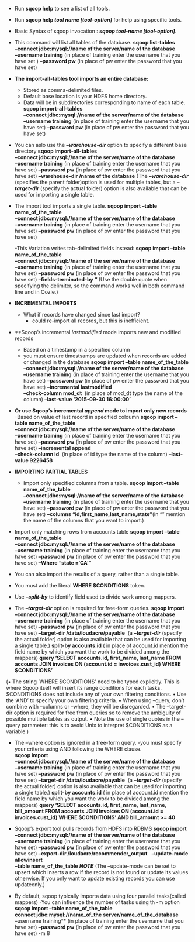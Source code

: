 - Run **sqoop help** to see a list of all tools.
- Run **sqoop help _tool name_ _[tool-option]_** for help using specific tools.
- Basic Syntax of sqoop invocation  : ***sqoop tool-name [tool-option]***.

- This command will list all tables of the database. 
        **sqoop list-tables** \
        **--connect jdbc:mysql://name of the server/name of the database** \
        **--username training** \(in place of training enter the username that you have set )
        **--password pw** (in place of pw enter the password that you have set)
      
- **The import-all-tables tool imports an entire database:**
   - Stored as comma-delimited files.
   - Default base location is your HDFS home directory.
   - Data will be in subdirectories corresponding to name of each table.
        **sqoop import-all-tables** \
        **--connect jdbc:mysql://name of the server/name of the database** \
        **--username training** \(in place of training enter the username that you have set)
        **--password pw** (in place of pw enter the password that you have set)

- You can aslo use the ***--warehouse-dir*** option to specify a different base directory
        **sqoop import-all-tables** \
        **--connect jdbc:mysql://name of the server/name of the database** \
        **--username training** \(in place of training enter the username that you have set)
        **--password pw** (in place of pw enter the password that you have set)
        **--warehouse-dir /name of the database** (The ***--warehouse-dir*** (specifies the parent folder)option is used for multiple tables, but a ***--target-dir*** (specify the actual folder) option is also available that can be used for importing a single table.
        
- The import tool imports a single table.
        **sqoop import --table name_of_the_table** \
        **--connect jdbc:mysql://name of the server/name of the database** \
        **--username training** \(in place of training enter the username that you have set)
        **--password pw** (in place of pw enter the password that you have set)
        
     -This Variation writes tab-delimited fields instead:
        **sqoop import --table name_of_the_table** \
        **--connect jdbc:mysql://name of the server/name of the database** \
        **--username training** \(in place of training enter the username that you have set)
        **--password pw** (in place of pw enter the password that you have set)
        **--fields-terminated-by "\t"** (Use the double quote when specifying the
delimiter, so the command works well in both command line and in Oozie.)

        
- __INCREMENTAL IMPORTS__
  - What if records have changed since last import?
    - could re-import all records, but this is inefficient.
           
- **Sqoop's incremental _lastmodified_ mode imports new and modified records
  - Based on a timestamp in a specified column 
  - you must ensure timestsamps are updated when records are added or changed in the database
        **sqoop import --table name_of_the_table** \
        **--connect jdbc:mysql://name of the server/name of the database** \
        **--username training** \(in place of training enter the username that you have set)
        **--password pw** (in place of pw enter the password that you have set)
        **--incremental lastmodified** \
        **--check-column mod_dt** \ (in place of mod_dt type the name of the column)
        **--last-value '2015-09-30 16:00:00'**
        
- **Or use Sqoop's incremental _append_ mode to import only new records**
  -Based on value of last record in specified coloumn
        **sqoop import --table name_of_the_table** \
        **--connect jdbc:mysql://name of the server/name of the database** \
        **--username training** \(in place of training enter the username that you have set)
        **--password pw** (in place of pw enter the password that you have set)
        **--incremental append** \
        **--check-column id** \ (in place of id type the name of the column)
        **--last-value 9226458  **
        
- __IMPORTING PARTIAL TABLES__
  - Import only specified columns from a table.
        **sqoop import --table name_of_the_table** \
        **--connect jdbc:mysql://name of the server/name of the database** \
        **--username training** \(in place of training enter the username that you have set)
        **--password pw** (in place of pw enter the password that you have set)
        **--columns "id,first_name,last_name,state"**(in "" mention the name of the columns that you want to import.)
   
- Import only matching rows from accounts table
        **sqoop import --table name_of_the_table** \
        **--connect jdbc:mysql://name of the server/name of the database** \
        **--username training** \(in place of training enter the username that you have set)
        **--password pw** (in place of pw enter the password that you have set)
        **--Where "state ='CA'"**
    
- You can also import the results of a query, rather than a single table.
 - You must add the literal __WHERE $CONDITIONS__ token.
  - Use ***--split-by*** to identify field used to divide work among mappers.
  - The ***--target-dir*** option is required for free-form queries.
        **sqoop import** \
        **--connect jdbc:mysql://name of the server/name of the database** \
        **--username training** \(in place of training enter the username that you have set)
        **--password pw** (in place of pw enter the password that you have set)
        **--target-dir /data/loudacre/payable** \ (a ***--target-dir*** (specify the actual folder) option is also available that can be used for importing a single table.)
        **split-by accounts.id** ( in place of account.id mention the field name by which you want the work to be divided among the mappers)
        **query 'SELECT accounts.id, first_name, last_name FROM accounts JOIN invoices ON (account.id = invoices.cust_id) WHERE $CONDITIONS'** 
        
(• The string ‘WHERE $CONDITIONS’ need to be typed explicitly. This is where Sqoop itself will insert its range conditions for each tasks. $CONDITIONS does not include any of your own filtering conditions.
• Use the ‘AND’ to specify your own filtering criteria.
• When using --query, don’t combine with --columns or --where, they will be disregarded.
• The --target-dir option is required for free from queries so to remove the ambiguity          of possible multiple tables as output.
• Note the use of single quotes in the --query parameter: this is to avoid Unix to                 interpret $CONDITIONS as a variable.)

- The --where option is ignored in a free-form query.
  -you must specify your criteria using AND following the WHERE clause.      
        **sqoop import** \
        **--connect jdbc:mysql://name of the server/name of the database** \
        **--username training** \(in place of training enter the username that you have set)
        **--password pw** (in place of pw enter the password that you have set)
        **--target-dir /data/loudacre/payable** \ (a ***--target-dir*** (specify the actual folder) option is also available that can be used for importing a single table.)
        **split-by accounts.id** ( in place of account.id mention the field name by which you want the work to be divided among the mappers)
        **query 'SELECT accounts.id, first_name, last_name, bill_amount FROM accounts JOIN invoices ON (account.id = invoices.cust_id) WHERE $CONDITIONS' AND bill_amount >= 40**  
  
- Sqoop's export tool pulls records from HDFS into RDBMS
        **sqoop import** \
        **--connect jdbc:mysql://name of the server/name of the database** \
        **--username training** \(in place of training enter the username that you have set)
        **--password pw** (in place of pw enter the password that you have set)
        **--export-dir /loudacre/recommender_output** \ 
        **--update-mode allowinsert** \
        **--table name_of_the_table**
***NOTE*** (The --update-mode can be set to upsert which inserts a row if the record is not found or update its values otherwise. If you only want to update existing records you can use updateonly.)

- By default, sqoop typically importa data using four parallel tasks(called mappers)
  -You can influence the number of tasks using th -m option
        **sqoop import --table name_of_the_table** \
        **connect jdbc:mysql://name_of_the server/name_of_the_database \
        **--username training** \(in place of training enter the username that you have set)
        **--password pw** (in place of pw enter the password that you have set)
        -m 8

